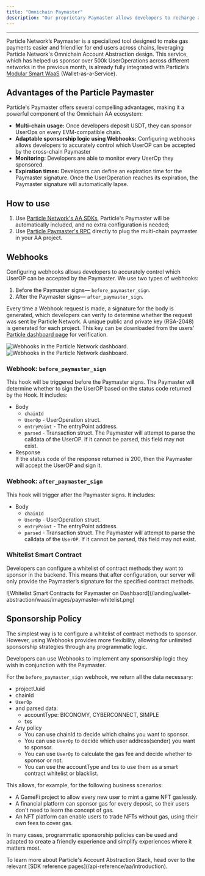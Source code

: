 ```yaml
---
title: "Omnichain Paymaster"
description: "Our proprietary Paymaster allows developers to recharge and spend across different chains."
---
```


***

Particle Network’s Paymaster is a specialized tool designed to make gas payments easier and friendlier for end users across chains, leveraging Particle Network's Omnichain Account Abstraction design. This service, which has helped us sponsor over 500k UserOperations across different networks in the previous month, is already fully integrated with Particle’s [Modular Smart WaaS](/landing/wallet-abstraction/waas/overview) (Wallet-as-a-Service).

## Advantages of the Particle Paymaster

Particle's Paymaster offers several compelling advantages, making it a powerful component of the Omnichain AA ecosystem:

- **Multi-chain usage:** Once developers deposit USDT, they can sponsor UserOps on every EVM-compatible chain.
- **Adaptable sponsorship logic using Webhooks:** Configuring webhooks allows developers to accurately control which UserOP can be accepted by the cross-chain Paymaster
- **Monitoring:** Developers are able to monitor every UserOp they sponsored.
- **Expiration times:** Developers can define an expiration time for the Paymaster signature. Once the UserOperation reaches its expiration, the Paymaster signature will automatically lapse.

## How to use

1. Use [Particle Network's AA SDKs](/api-reference/aa/sdks/desktop/web.mdx), Particle's Paymaster will be automatically included, and no extra configuration is needed;
2. Use [Particle Paymaster's RPC](/api-reference/aa/paymaster) directly to plug the multi-chain paymaster in your AA project.

## Webhooks

Configuring webhooks allows developers to accurately control which UserOP can be accepted by the Paymaster. We use two types of webhooks:

1. Before the Paymaster signs— `before_paymaster_sign`.
2. After the Paymaster signs— `after_paymaster_sign`.

Every time a Webhook request is made, a signature for the body is generated, which developers can verify to determine whether the request was sent by Particle Network. A unique public and private key (RSA-2048) is generated for each project. This key can be downloaded from the users’ [Particle dashboard page](https://dashboard.particle.network/#/login) for verification.

<Frame caption="Webhooks in the Particle Network dashboard.">
<div className="flex justify-center">
<img
  className="block h-64 dark:hidden"
  src="/api-reference/wallet-abstraction/waas/images/webhooks.png"
  alt="Webhooks in the Particle Network dashboard."
/>
<img
  className="hidden h-64 dark:block"
  src="/api-reference/wallet-abstraction/waas/images/webhooks.png"
  alt="Webhooks in the Particle Network dashboard."
/>
</div>
</Frame>

### Webhook: `before_paymaster_sign`

This hook will be triggered before the Paymaster signs. The Paymaster will determine whether to sign the UserOP based on the status code returned by the Hook. It includes:

- Body
  - `chainId`
  - `UserOp` - UserOperation struct.
  - `entryPoint` - The entryPoint address.
  - `parsed` - Transaction struct. The Paymaster will attempt to parse the calldata of the UserOP. If it cannot be parsed, this field may not exist.
- Response  
  If the status code of the response returned is 200, then the Paymaster will accept the UserOP and sign it.

### Webhook: `after_paymaster_sign`

This hook will trigger after the Paymaster signs. It includes:

- Body
  - `chainId`
  - `UserOp` - UserOperation struct.
  - `entryPoint` - The entryPoint address.
  - `parsed` - Transaction struct. The Paymaster will attempt to parse the calldata of the `UserOP`. If it cannot be parsed, this field may not exist.

### Whitelist Smart Contract

Developers can configure a whitelist of contract methods they want to sponsor in the backend. This means that after configuration, our server will only provide the Paymaster’s signature for the specified contract methods.

<Frame caption="Whitelist Smart Contracts for Paymaster on Dashbaord">
![Whitelist Smart Contracts for Paymaster on Dashbaord](/landing/wallet-abstraction/waas/images/paymaster-whitelist.png)
</Frame>

## Sponsorship Policy

The simplest way is to configure a whitelist of contract methods to sponsor. However, using Webhooks provides more flexibility, allowing for unlimited sponsorship strategies through any programmatic logic.

Developers can use Webhooks to implement any sponsorship logic they wish in conjunction with the Paymaster.

For the `before_paymaster_sign` webhook, we return all the data necessary:

- projectUuid
- chainId
- `UserOp`
- and parsed data:
  - accountType: BICONOMY, CYBERCONNECT, SIMPLE
  - txs
- Any policy
  - You can use chainId to decide which chains you want to sponsor.
  - You can use `UserOp` to decide which user address(sender) you want to sponsor.
  - You can use `UserOp` to calculate the gas fee and decide whether to sponsor or not.
  - You can use the accountType and txs to use them as a smart contract whitelist or blacklist.

This allows, for example, for the following business scenarios:

- A GameFi project to allow every new user to mint a game NFT gaslessly.
- A financial platform can sponsor gas for every deposit, so their users don't need to learn the concept of gas.
- An NFT platform can enable users to trade NFTs without gas, using their own fees to cover gas.

In many cases, programmatic sponsorship policies can be used and adapted to create a friendly experience and simplify experiences where it matters most.

<Tip> 
To learn more about Particle's Account Abstraction Stack, head over to the relevant [SDK reference pages](/api-reference/aa/introduction).
</Tip>